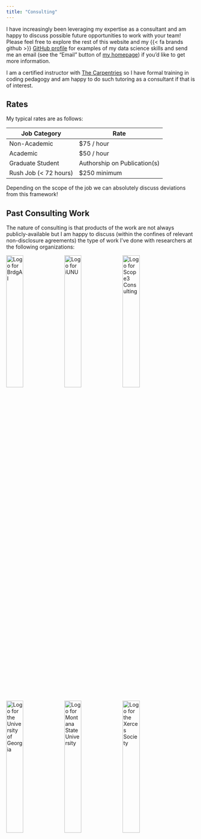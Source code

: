 ```yaml
---
title: "Consulting"
---
```


I have increasingly been leveraging my expertise as a consultant and am happy to discuss possible future opportunities to work with your team! Please feel free to explore the rest of this website and my {{< fa brands github >}} [GitHub profile](https://github.com/njlyon0) for examples of my data science skills and send me an email (see the "Email" button of [my homepage](https://njlyon0.github.io/)) if you'd like to get more information.

I am a certified instructor with [The Carpentries](https://carpentries.org/) so I have formal training in coding pedagogy and am happy to do such tutoring as a consultant if that is of interest.

## Rates

My typical rates are as follows:

| Job Category | Rate |
|--------------|------|
| Non-Academic | $75 / hour |
| Academic     | $50 / hour |
| Graduate Student | Authorship on Publication(s) |
| Rush Job (< 72 hours) | $250 minimum |

Depending on the scope of the job we can absolutely discuss deviations from this framework!

## Past Consulting Work

The nature of consulting is that products of the work are not always publicly-available but I am happy to discuss (within the confines of relevant non-disclosure agreements) the type of work I've done with researchers at the following organizations:

<img src="images/consulting_logos/brdgai_logo.png" alt="Logo for BrdgAI" width="30%" /> <img src="images/consulting_logos/iunu_logo.png" alt="Logo for iUNU" width="30%" /> <img src="images/consulting_logos/scope3_logo.png" alt="Logo for Scope3 Consulting" width="30%" />

<img src="images/consulting_logos/univ_georgia_logo.png" alt="Logo for the University of Georgia" width="30%" /> <img src="images/consulting_logos/montana_state_logo.png" alt="Logo for Montana State University" width="30%" /> <img src="images/consulting_logos/xerces_logo.png" alt="Logo for the Xerces Society" width="30%" />
